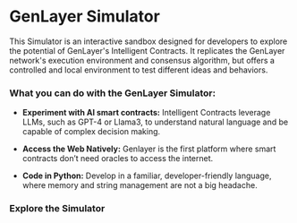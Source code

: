 # GenLayer Simulator

This Simulator is an interactive sandbox designed for developers to explore the potential of GenLayer's Intelligent Contracts. It replicates the GenLayer network's execution environment and consensus algorithm, but offers a controlled and local environment to test different ideas and behaviors.

### What you can do with the GenLayer Simulator:

- **Experiment with AI smart contracts:** Intelligent Contracts leverage LLMs, such as GPT-4 or Llama3, to understand natural language and be capable of complex decision making.

- **Access the Web Natively:** Genlayer is the first platform where smart contracts don’t need oracles to access the internet.

- **Code in Python:** Develop in a familiar, developer-friendly language, where memory and string management are not a big headache.


### Explore the Simulator

<Cards>
  <Card title="🚀 Getting Started" href="/simulator/installation" />

  <Card title="🔄 Usage and Interaction" href="/simulator/usage-and-interaction"/>
  <Card title="📝 Intelligent Contract Syntax" href="/simulator/usage-and-interaction"/>
  <Card  title="📚 Use Cases" href="/simulator/use-cases" />
  <Card  title="🚧 Limitation" href="/simulator/limitations" />
  <Card  title="🔧 Troubleshooting" href="/simulator/troubleshooting" />
</Cards>

